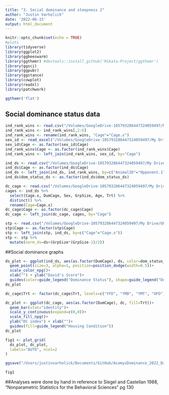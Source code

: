 ```yaml
---
title: "3. Social dominance and steepness 2"
author: "Justin Varholick"
date: '2022-06-15'
output: html_document
---
```

```r
knitr::opts_chunk$set(echo = TRUE)
#plots
library(tidyverse)
library(ggplot2)
library(ggbeeswarm)
library(ggthemr) #devtools::install_github('Mikata-Project/ggthemr')
library(ggsci)
library(ggpubr)
library(ggstance)
library(cowplot)
library(readxl)
library(patchwork)

ggthemr('flat')
```

## Social dominance status data
```r
ind_rank_wins <- read.csv("/Volumes/GoogleDrive-105793286447324059497/My Drive/UF/Data_AcomysDominance/Data for Publication/winsbyanimal_edited.csv")
ind_rank_wins <- ind_rank_wins[,2:6]
ind_rank_wins <- rename(ind_rank_wins, "Cage"="Cage.x")
sex_id <- read_excel("/Volumes/GoogleDrive-105793286447324059497/My Drive/UF/Data_AcomysDominance/Data for Publication/AcomysDomRegen_Inventory.xlsx", sheet = "Sheet3")
sex_id$Cage <- as.factor(sex_id$Cage)
ind_rank_wins$Cage <- as.factor(ind_rank_wins$Cage)
ind_rank_wins <- left_join(ind_rank_wins, sex_id, by="Cage")

ind_ds <- read.csv("/Volumes/GoogleDrive-105793286447324059497/My Drive/UF/Data_AcomysDominance/Data for Publication/dscorebyanimal_edited.csv")
ind_ds$Cage <- as.factor(ind_ds$Cage)
ind_ds <- left_join(ind_ds, ind_rank_wins, by=c("AnimalID"="Opponent.1"))
ind_ds$dom_status_ds <- as.factor(ind_ds$dom_status_ds)

dc_cage <- read.csv("/Volumes/GoogleDrive-105793286447324059497/My Drive/UF/Data_AcomysDominance/Data for Publication/dcbycage_edited.csv")
cages <- ind_ds %>% 
  select(Cage.x, DumCage, Sex, GrpSize, Age, Trt) %>% 
  distinct() %>% 
  rename(Cage=Cage.x)
dc_cage$Cage <- as.factor(dc_cage$Cage)
dc_cage <- left_join(dc_cage, cages, by="Cage")

stp <- read.csv("/Volumes/GoogleDrive-105793286447324059497/My Drive/UF/Data_AcomysDominance/Data for Publication/steepbycage_edited.csv")
stp$Cage <- as.factor(stp$Cage)
stp <- left_join(stp, ind_ds, by=c("Cage"="Cage.x"))
stp <- stp %>% 
  mutate(norm_ds=ds+(GrpSize*(GrpSize-1)/2))
```
##Social dominance graphs
```r
ds_plot <- ggplot(ind_ds, aes(as.factor(DumCage), ds, color=dom_status_ds, shape=dom_status_ds))+
  geom_point(size=3, alpha=1, position=position_dodge(width=0.5))+
  scale_color_npg()+
  xlab("") + ylab("David's Score")+
  guides(color=guide_legend("Dominance Status"), shape=guide_legend("Dominance Status"))
ds_plot
```
```r

dc_cage$Trt <- factor(dc_cage$Trt, levels=c("YFD", "YMD", "YMT", "OFD"))

dc_plot <- ggplot(dc_cage, aes(as.factor(DumCage), dc, fill=Trt))+
  geom_bar(stat="identity")+
  scale_y_continuous(expand=c(0,0))+
  scale_fill_npg()+
  ylab("DC index") + xlab("")+
  guides(fill=guide_legend("Housing Condition"))
dc_plot
```
```r
fig1 <- plot_grid(
  ds_plot, dc_plot,
  labels="AUTO", ncol=2
)

ggsave("/Users/justinvarholick/Documents/GitHub/AcomysDominance_2022_Data_Results/R generated figures/Fig1_plot.tiff", fig1, units="in", width = 6.5, height = 2.16, device='tiff', dpi=300)

fig1
```

##Analyses were done by hand in reference to Siegel and Castellan 1988, "Nonparametric Statistics for the Behavioral Sciences" pg 130